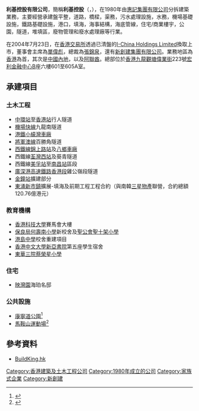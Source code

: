 {{Infobox_Company
|  company_name = 利基控股有限公司
|  company_name_en = Build King Holdings Limited
|  company_logo =  [[File:BuildKing_logo.svg|200px]]
|  company_type = [[上市公司|上市公司]]
|  traded_as = {{hkex|0240}}
|  foundation = 1980年
|  location =[[香港|香港]][[九龍|九龍]][[觀塘|觀塘]][[偉業街|偉業街]]223號<br>[[宏利金融中心|宏利金融中心]]B座六樓601至605A室
|  industry =  [[建築|建築]]
|  key_people = 單偉彪工程師
|  sales =
|  profit =
|  asset =
|  market_value =
|  num_employees =
|  revenue =
|  products =
|  parent =
|  homepage = [http://www.buildking.hk/ 利基控股有限公司]
}}
'''利基控股有限公司'''，簡稱'''利基控股'''（'''{{lang-en|Build King Holdings Limited}}'''，{{hkex|0240}}），在1980年由[[惠記集團有限公司|惠記集團有限公司]]分拆建築業務，主要經營承建盤平整，道路，橋樑，渠務，污水處理設施，水務，機場基礎設施，鐵路基礎設施，港口，填海，海事結構，海底管線，住宅/商業樓宇，公園，隧道，堆填區，廢物管理和廢水處理廠等行業。

在2004年7月23日，在[[香港交易所|香港交易所]]透過已清盤的[[I-China_Holdings_Limited|I-China Holdings Limited]]換取上市，董事會主席為[[單偉彪|單偉彪]]，總裁為[[張錦泉|張錦泉]]，還有[[新創建集團有限公司|新創建集團有限公司]]。業務地區為[[香港|香港]]為首，其次是[[中國|中國]][[內地|內地]]，以及[[阿聯酋|阿聯酋]]。總部位於[[香港|香港]][[九龍|九龍]][[觀塘|觀塘]][[偉業街|偉業街]]223號[[宏利金融中心|宏利金融中心]]B座六樓601至605A室。

==承建項目==
===土木工程===
*[[中環站|中環站]]至[[香港站|香港站]]行人隧道
*[[機場快綫_(港鐵)|機場快線]]九龍南隧道
*[[港鐵小蠔灣車廠|港鐵小蠔灣車廠]]
*[[將軍澳線|將軍澳線]]百勝角隧道
*[[西鐵線|西鐵線]][[錦上路站|錦上路站]]及[[八鄉車廠|八鄉車廠]]
*西鐵線[[荃灣西站|荃灣西站]]及葵青隧道
*西鐵線[[美孚站|美孚站]]至[[南昌站_(香港)|南昌站]]區段
*[[廣深港高速鐵路香港段|廣深港高速鐵路香港段]]雞公嶺段隧道
*[[金鐘站|金鐘站]]擴建部分
*[[東涌新市鎮|東涌新市鎮]]擴展-填海及前期工程工程合約（與南韓[[三星物產|三星物產]]聯營，合約總額120.76億港元）

===教育機構===
*[[香港科技大學|香港科技大學]]賽馬會大樓
*[[保良局何壽南小學|保良局何壽南小學]]新校舍及[[聖公會聖十架小學|聖公會聖十架小學]]
*[[港島中學|港島中學]]校舍重建項目
*[[香港中文大學|香港中文大學]][[新亞書院|新亞書院]]第五座學生宿舍
*[[東華三院蔡榮星小學|東華三院蔡榮星小學]]

===住宅===
*[[映灣園|映灣園]]海珀名邸

=== 公共設施 ===

* [[康寧道公園|康寧道公園]]<ref>{{Cite web|title=九龍觀塘康寧道公園第一期建造工程 (合約編號：SS E362)|url=http://www.buildking.hk/tc/our-business/buildings#buildings/institutions-schools/3/hong-ning-road-park-phase-i-at-kwun-tong-kowloon|accessdate=2021-04-03|author=利基控股|archive-date=2020-10-21|archive-url=https://web.archive.org/web/20201021215610/http://www.buildking.hk/tc/our-business/buildings#buildings/institutions-schools/3/hong-ning-road-park-phase-i-at-kwun-tong-kowloon}}</ref>
*[[馬鞍山運動場|馬鞍山運動場]]<ref>{{Cite web|title=新界馬鞍山九十二區馬鞍山綜合運動場第一期建造工程 (合約編號：RE G324)|url=http://www.buildking.hk/tc/our-business/buildings#buildings/institutions-schools/3/completion-of-ma-on-shan-sports-complex-phase-i-at-area-92-ma-on-shan-nt|accessdate=2021-04-03|author=利基控股|archive-date=2020-10-21|archive-url=https://web.archive.org/web/20201021215610/http://www.buildking.hk/tc/our-business/buildings#buildings/institutions-schools/3/completion-of-ma-on-shan-sports-complex-phase-i-at-area-92-ma-on-shan-nt}}</ref>

== 參考資料 ==
*[http://www.buildking.hk BuildKing.hk]{{Wayback|url=http://www.buildking.hk/ |date=20131110092500 }}
<references />{{新世界發展}}

[[Category:香港建築及土木工程公司|Category:香港建築及土木工程公司]]
[[Category:1980年成立的公司|Category:1980年成立的公司]]
[[Category:家族式企業|Category:家族式企業]]
[[Category:新創建|Category:新創建]]